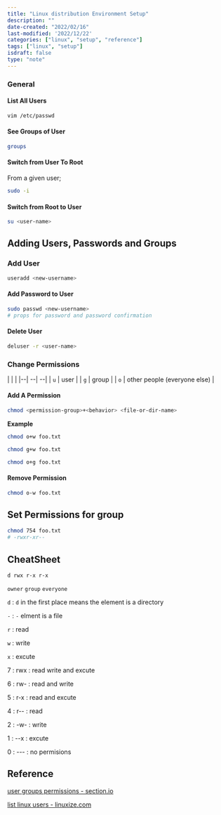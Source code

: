 ```yaml
---
title: "Linux distribution Environment Setup"
description: ""
date-created: "2022/02/16"
last-modified: '2022/12/22'
categories: ["linux", "setup", "reference"]
tags: ["linux", "setup"]
isdraft: false
type: "note"
---
```



### General  

#### List All Users

```sh 
vim /etc/passwd
```

#### See Groups of User

```sh 
groups
```

#### Switch from User To Root 

From a given user;

```sh 
sudo -i 
```

#### Switch from Root to User


```sh
su <user-name>
```





## Adding Users, Passwords and Groups 

### Add User

```sh
useradd <new-username>
```

#### Add Password to User 

```sh 
sudo passwd <new-username>
# props for password and password confirmation
```

#### Delete User 

```sh
deluser -r <user-name>
```

### Change Permissions 

| | | 
|--| --| --| 
| `u` | user | 
| `g` | group | 
| `o` | other people (everyone else) | 

#### Add A Permission 

```sh
chmod <permission-group>+<behavior> <file-or-dir-name>
```

**Example**

```sh 
chmod o+w foo.txt
```

```sh
chmod g+w foo.txt

```

```sh 
chmod o+g foo.txt
```

#### Remove Permission 

```sh 
chmod o-w foo.txt
```


## Set Permissions for group 

```sh 
chmod 754 foo.txt 
# -rwxr-xr--
```




## CheatSheet 


`d rwx r-x r-x`

`owner` `group` `everyone` 

`d`
: `d` in the first place means the element is a directory 

`-`
: `-` elment is a file

`r`
: read

`w`
: write 

`x`
: excute



7
: rwx
: read write and excute

6
: rw-
: read and write

5
: r-x
: read and excute

4
: r--
: read

2
: -w-
: write

1
: --x 
: excute

0
: ---
: no permisions

## Reference 

[user groups permissions - section.io](https://www.section.io/engineering-education/user-groups-and-permissions-linux/)

[list linux users - linuxize.com](https://linuxize.com/post/how-to-list-users-in-linux/)

